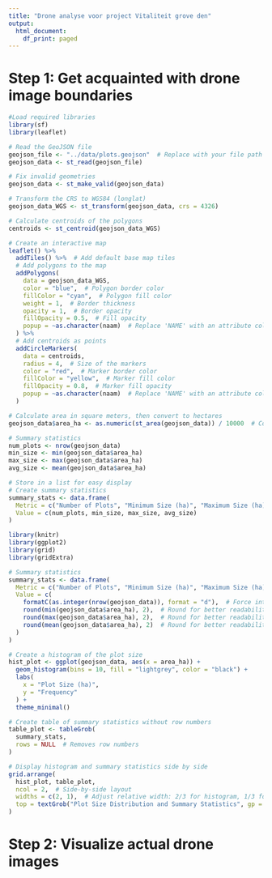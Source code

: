 ```yaml
---
title: "Drone analyse voor project Vitaliteit grove den"
output:
  html_document:
    df_print: paged
---
```


# Step 1: Get acquainted with drone image boundaries

```r
#Load required libraries
library(sf)
library(leaflet)

# Read the GeoJSON file
geojson_file <- "../data/plots.geojson"  # Replace with your file path
geojson_data <- st_read(geojson_file)

# Fix invalid geometries
geojson_data <- st_make_valid(geojson_data)

# Transform the CRS to WGS84 (longlat)
geojson_data_WGS <- st_transform(geojson_data, crs = 4326)

# Calculate centroids of the polygons
centroids <- st_centroid(geojson_data_WGS)

# Create an interactive map
leaflet() %>%
  addTiles() %>%  # Add default base map tiles
  # Add polygons to the map
  addPolygons(
    data = geojson_data_WGS,
    color = "blue",  # Polygon border color
    fillColor = "cyan",  # Polygon fill color
    weight = 1,  # Border thickness
    opacity = 1,  # Border opacity
    fillOpacity = 0.5,  # Fill opacity
    popup = ~as.character(naam)  # Replace 'NAME' with an attribute column
  ) %>%
  # Add centroids as points
  addCircleMarkers(
    data = centroids,
    radius = 4,  # Size of the markers
    color = "red",  # Marker border color
    fillColor = "yellow",  # Marker fill color
    fillOpacity = 0.8,  # Marker fill opacity
    popup = ~as.character(naam)  # Replace 'NAME' with an attribute column
  )
```

```r
# Calculate area in square meters, then convert to hectares
geojson_data$area_ha <- as.numeric(st_area(geojson_data)) / 10000  # Convert to hectares

# Summary statistics
num_plots <- nrow(geojson_data)
min_size <- min(geojson_data$area_ha)
max_size <- max(geojson_data$area_ha)
avg_size <- mean(geojson_data$area_ha)

# Store in a list for easy display
# Create summary statistics
summary_stats <- data.frame(
  Metric = c("Number of Plots", "Minimum Size (ha)", "Maximum Size (ha)", "Average Size (ha)"),
  Value = c(num_plots, min_size, max_size, avg_size)
)

```
```r
library(knitr)
library(ggplot2)
library(grid)
library(gridExtra)

# Summary statistics
summary_stats <- data.frame(
  Metric = c("Number of Plots", "Minimum Size (ha)", "Maximum Size (ha)", "Average Size (ha)"),
  Value = c(
    formatC(as.integer(nrow(geojson_data)), format = "d"),  # Force integer display
    round(min(geojson_data$area_ha), 2),  # Round for better readability
    round(max(geojson_data$area_ha), 2),  # Round for better readability
    round(mean(geojson_data$area_ha), 2)  # Round for better readability
  )
)

# Create a histogram of the plot size
hist_plot <- ggplot(geojson_data, aes(x = area_ha)) +
  geom_histogram(bins = 10, fill = "lightgrey", color = "black") +
  labs(
    x = "Plot Size (ha)",
    y = "Frequency"
  ) +
  theme_minimal()

# Create table of summary statistics without row numbers
table_plot <- tableGrob(
  summary_stats,
  rows = NULL  # Removes row numbers
)

# Display histogram and summary statistics side by side
grid.arrange(
  hist_plot, table_plot,
  ncol = 2,  # Side-by-side layout
  widths = c(2, 1),  # Adjust relative width: 2/3 for histogram, 1/3 for table
  top = textGrob("Plot Size Distribution and Summary Statistics", gp = gpar(fontsize = 14))
)
```


# Step 2: Visualize actual drone images
```r

```


